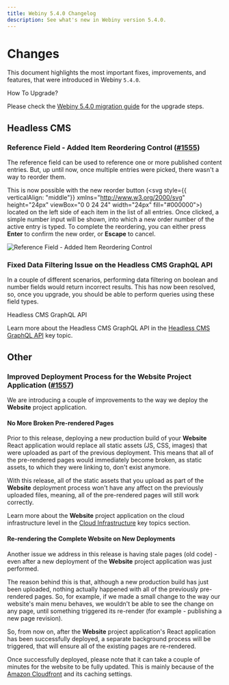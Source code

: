 ```yaml
---
title: Webiny 5.4.0 Changelog
description: See what's new in Webiny version 5.4.0.
---
```



# Changes

This document highlights the most important fixes, improvements, and features, that were introduced in Webiny `5.4.0`.


<Alert type="info">

 How To Upgrade?

Please check the [Webiny 5.4.0 migration guide](/docs/release-notes/5.4.0/upgrade-guide) for the upgrade steps.

</Alert>

## Headless CMS

### Reference Field - Added Item Reordering Control ([#1555](https://github.com/webiny/webiny-js/pull/1555))

The reference field can be used to reference one or more published content entries. But, up until now, once multiple entries were picked, there wasn't a way to reorder them.

This is now possible with the new reorder button (<svg style={{ verticalAlign: "middle"}} xmlns="http://www.w3.org/2000/svg" height="24px" viewBox="0 0 24 24" width="24px" fill="#000000"><path d="M0 0h24v24H0z" fill="none"/><path d="M3 15h18v-2H3v2zm0 4h18v-2H3v2zm0-8h18V9H3v2zm0-6v2h18V5H3z"/></svg>) located on the left side of each item in the list of all entries. Once clicked, a simple number input will be shown, into which a new order number of the active entry is typed. To complete the reordering, you can either press **Enter** to confirm the new order, or **Escape** to cancel.

<img alt="Reference Field - Added Item Reordering Control" src={reorderingUi} />

### Fixed Data Filtering Issue on the Headless CMS GraphQL API

In a couple of different scenarios, performing data filtering on boolean and number fields would return incorrect results. This has now been resolved, so, once you upgrade, you should be able to perform queries using these field types.

<Alert type="info">

 Headless CMS GraphQL API

Learn more about the Headless CMS GraphQL API in the [Headless CMS GraphQL API](/docs/key-topics/webiny-applications/headless-cms/graphql-api) key topic.

</Alert>

## Other

### Improved Deployment Process for the Website Project Application ([#1557](https://github.com/webiny/webiny-js/pull/1557))

We are introducing a couple of improvements to the way we deploy the **Website** project application.

#### No More Broken Pre-rendered Pages

Prior to this release, deploying a new production build of your **Website** React application would replace all static assets (JS, CSS, images) that were uploaded as part of the previous deployment. This means that all of the pre-rendered pages would immediately become broken, as static assets, to which they were linking to, don't exist anymore.

With this release, all of the static assets that you upload as part of the **Website** deployment process won't have any affect on the previously uploaded files, meaning, all of the pre-rendered pages will still work correctly.

<Alert type="info">

Learn more about the **Website** project application on the cloud infrastructure level in the [Cloud Infrastructure](/docs/key-topics/cloud-infrastructure/website/introduction) key topics section.

</Alert>

#### Re-rendering the Complete Website on New Deployments

Another issue we address in this release is having stale pages (old code) - even after a new deployment of the **Website** project application was just performed.

The reason behind this is that, although a new production build has just been uploaded, nothing actually happened with all of the previously pre-rendered pages. So, for example, if we made a small change to the way our website's main menu behaves, we wouldn't be able to see the change on any page, until something triggered its re-render (for example - publishing a new page revision).

So, from now on, after the **Website** project application's React application has been successfully deployed, a separate background process will be triggered, that will ensure all of the existing pages are re-rendered.

Once successfully deployed, please note that it can take a couple of minutes for the website to be fully updated. This is mainly because of the [Amazon Cloudfront](https://aws.amazon.com/cloudfront/) and its caching settings.
